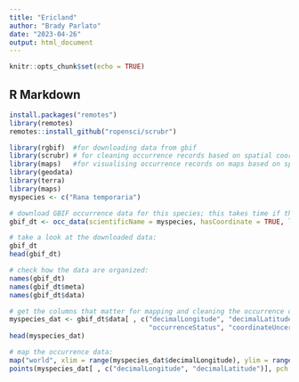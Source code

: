 ```yaml
---
title: "Ericland"
author: "Brady Parlato"
date: "2023-04-26"
output: html_document
---
```


```r
knitr::opts_chunk$set(echo = TRUE)
```

## R Markdown

```r
install.packages("remotes")
library(remotes)
remotes::install_github("ropensci/scrubr")

library(rgbif)  #for downloading data from gbif
library(scrubr) # for cleaning occurrence records based on spatial coordinates
library(maps)   #for visualising occurrence records on maps based on spatial coordinates
library(geodata)
library(terra)
library(maps)
myspecies <- c("Rana temporaria")

# download GBIF occurrence data for this species; this takes time if there are many data points!
gbif_dt <- occ_data(scientificName = myspecies, hasCoordinate = TRUE, limit = 1000)

# take a look at the downloaded data:
gbif_dt
head(gbif_dt)

# check how the data are organized:
names(gbif_dt)
names(gbif_dt$meta)
names(gbif_dt$data)

# get the columns that matter for mapping and cleaning the occurrence data:
myspecies_dat <- gbif_dt$data[ , c("decimalLongitude", "decimalLatitude", "individualCount", 
                                   "occurrenceStatus", "coordinateUncertaintyInMeters", "institutionCode", "references")]
head(myspecies_dat)

# map the occurrence data:
map("world", xlim = range(myspecies_dat$decimalLongitude), ylim = range(myspecies_dat$decimalLatitude))  
points(myspecies_dat[ , c("decimalLongitude", "decimalLatitude")], pch = 20, cex = 1, col = "red3")

```

